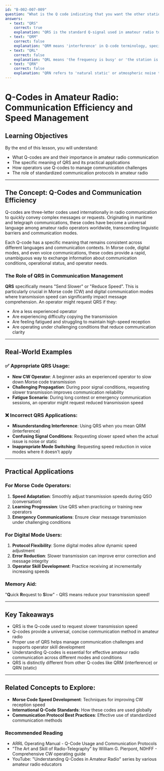 ```yaml
---
id: "B-002-007-009"
question: "What is the Q code indicating that you want the other station to send slower?"
answers:
  - text: "QRS"
    correct: true
    explanation: "QRS is the standard Q-signal used in amateur radio to request that the sending station transmit at a slower speed. In Morse code and digital communication, this is crucial when an operator is having difficulty copying the transmission due to speed, fatigue, or operator skill level. The 'S' in QRS stands for 'Slow', making it a direct and clear request to reduce transmission speed."
  - text: "QRM"
    correct: false
    explanation: "QRM means 'interference' in Q-code terminology, specifically referring to human-made noise or interference that is disrupting radio communication. This is different from transmission speed and does not indicate a request to slow down the transmission."
  - text: "QRL"
    correct: false
    explanation: "QRL means 'the frequency is busy' or 'the station is busy'. It is used to indicate that a frequency is currently in use or that an operator cannot respond immediately due to being engaged in another communication or activity. It does not relate to transmission speed."
  - text: "QRN"
    correct: false
    explanation: "QRN refers to 'natural static' or atmospheric noise that is interfering with radio communications. This typically describes environmental interference like electrical storms or solar activity, and has nothing to do with requesting a slower transmission speed."
---
```


# Q-Codes in Amateur Radio: Communication Efficiency and Speed Management

## Learning Objectives
By the end of this lesson, you will understand:
- What Q-codes are and their importance in amateur radio communication
- The specific meaning of QRS and its practical applications
- How operators use Q-codes to manage communication challenges
- The role of standardized communication protocols in amateur radio

---

## The Concept: Q-Codes and Communication Efficiency

Q-codes are three-letter codes used internationally in radio communication to quickly convey complex messages or requests. Originating in maritime and telegraph communications, these codes have become a universal language among amateur radio operators worldwide, transcending linguistic barriers and communication modes.

Each Q-code has a specific meaning that remains consistent across different languages and communication contexts. In Morse code, digital modes, and even voice communications, these codes provide a rapid, unambiguous way to exchange information about communication conditions, operational status, and operator needs.

### The Role of QRS in Communication Management

**QRS** specifically means "Send Slower" or "Reduce Speed". This is particularly crucial in Morse code (CW) and digital communication modes where transmission speed can significantly impact message comprehension. An operator might request QRS if they:
- Are a less experienced operator
- Are experiencing difficulty copying the transmission
- Are feeling fatigued and struggling to maintain high-speed reception
- Are operating under challenging conditions that reduce communication clarity

---

## Real-World Examples

### ✅ Appropriate QRS Usage:
- **New CW Operator**: A beginner asks an experienced operator to slow down Morse code transmission
- **Challenging Propagation**: During poor signal conditions, requesting slower transmission improves communication reliability
- **Fatigue Scenario**: During long contest or emergency communication sessions, an operator might request reduced transmission speed

### ❌ Incorrect QRS Applications:
- **Misunderstanding Interference**: Using QRS when you mean QRM (interference)
- **Confusing Signal Conditions**: Requesting slower speed when the actual issue is noise or static
- **Inappropriate Mode Switching**: Requesting speed reduction in voice modes where it doesn't apply

---

## Practical Applications

### For Morse Code Operators:
1. **Speed Adaptation**: Smoothly adjust transmission speeds during QSO (conversation)
2. **Learning Progression**: Use QRS when practicing or training new operators
3. **Emergency Communications**: Ensure clear message transmission under challenging conditions

### For Digital Mode Users:
1. **Protocol Flexibility**: Some digital modes allow dynamic speed adjustment
2. **Error Reduction**: Slower transmission can improve error correction and message integrity
3. **Operator Skill Development**: Practice receiving at incrementally increasing speeds

### Memory Aid:
"**Q**uick **R**equest to **S**low" - QRS means reduce your transmission speed!

---

## Key Takeaways

- QRS is the Q-code used to request slower transmission speed
- Q-codes provide a universal, concise communication method in amateur radio
- Proper use of QRS helps manage communication challenges and supports operator skill development
- Understanding Q-codes is essential for effective amateur radio communication across different modes and conditions
- QRS is distinctly different from other Q-codes like QRM (interference) or QRN (static)

---

## Related Concepts to Explore:
- **Morse Code Speed Development**: Techniques for improving CW reception speed
- **International Q-Code Standards**: How these codes are used globally
- **Communication Protocol Best Practices**: Effective use of standardized communication methods

### Recommended Reading
- ARRL Operating Manual - Q-Code Usage and Communication Protocols
- "The Art and Skill of Radio-Telegraphy" by William G. Pierpont, N0HFF - Comprehensive CW operating guide
- YouTube: "Understanding Q-Codes in Amateur Radio" series by various amateur radio educators